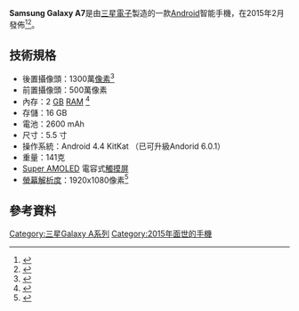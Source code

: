 {{Infobox mobile phone
| name             = Samsung Galaxy A7
| logo             = Samsung Galaxy A Series.png
| logosize         = 
| image            =
| imagesize        = 
| caption          = 
| slogan           =  
| brand            = 三星
| manufacturer     = [[三星電子|三星電子]]
| series           = [[三星Galaxy_A系列|三星Galaxy A系列]]
| modelnumber      = 
| networks         = [[2G|2G]], [[3G|3G]](UMTS,HSPA), [[4G|4G]](LTE)
| released         = 2015年2月
| related          = 
| type             = Phablet
| form             = 
| size             = 5.48 × 2.74 × 0.26 inches
| weight           = 123 g
| operatingsystem  = [[Android|Android]] 4.4.4 KitKat（已可升級至Android 6.0.1）
| soc              = Qualcomm [[Snapdragon|Snapdragon]] 615
| cpu              = 四核 1.5GHz Cortex-A53  (LTE/3G 雙SIM卡型號)<br />Quad-core 1.8GHz Cortex-A15 (LTE型號)
| gpu              = Adreno 405 (LTE/3G 雙SIM卡型號)<br>Mali-T628MP6 (LTE型號)
| memory           = 2GB [[随机存取存储器|RAM]] 
| storage          = 16GB
| memory_card      = [[MicroSD|MicroSD]] 最高達 64GB 
| battery          = 2600 [[mAh|mAh]]   （固定式） 
| input            = 
| display          = 5.5寸 [[Super_AMOLED|Super AMOLED]] FHD 顯示屏
| rear_camera      = 1300萬像素
| front_camera     = 500萬像素
| media_formats    = 
| ringtone         = 
| connectivity     = 
}}
'''Samsung Galaxy A7'''是由[[三星電子|三星電子]]製造的一款[[Android|Android]]智能手機，在2015年2月發佈<ref>{{Cite web |url=http://www.gsmarena.com/samsung_galaxy_a7-6763.php |title=Samsung Galaxy A7 specs |accessdate=2015-07-06 |archive-date=2015-07-08 |archive-url=https://web.archive.org/web/20150708024259/http://www.gsmarena.com/samsung_galaxy_a7-6763.php |dead-url=no }}</ref><ref>{{Cite news |url=http://tc.people.com.cn/n/2015/0310/c183175-26666114.html |title=三星Galaxy A7深圳热销--人民网通信频道--人民网 |accessdate=2021-12-30 |archive-date=2021-12-30 |archive-url=https://web.archive.org/web/20211230115610/http://tc.people.com.cn/n/2015/0310/c183175-26666114.html }}</ref>。

==技術規格==
* 後置攝像頭：1300萬[[像素|像素]]<ref>{{Cite news |url=https://m.huanqiu.com/article/9CaKrnKd13b |title=外媒评三星Galaxy A7：意在与华为小米魅族竞争 |accessdate=2021-12-30 |archive-date=2021-12-30 |archive-url=https://web.archive.org/web/20211230064337/https://m.huanqiu.com/article/9CaKrnKd13b }}</ref>
* 前置攝像頭：500萬像素
* 內存：2 [[Gibibyte|GB]] [[随机存取存储器|RAM]] <ref>{{Cite news |url=http://tc.people.com.cn/n1/2017/1113/c183008-29642100.html |title=三星全面屏A7曝光 扬声器居然在侧面？ |work=人民网 |accessdate=2021-12-30 |archive-date=2017-11-15 |archive-url=https://web.archive.org/web/20171115010139/http://tc.people.com.cn/n1/2017/1113/c183008-29642100.html }}</ref>
* 存儲：16 GB
* 電池：2600 mAh
* 尺寸：5.5 寸
* 操作系統：Android 4.4 KitKat （已可升級Andorid 6.0.1）
* 重量：141克
* [[Super_AMOLED|Super AMOLED]] 電容式[[觸摸屏|觸摸屏]]
* [[螢幕|螢幕]][[解析度|解析度]]：1920x1080像素<ref>{{Cite news |url=https://www.hugedomains.com/domain_profile.cfm?d=Techofy.com |title=Techofy.com is for sale |accessdate=2021-12-30 |language=en |archive-date=2022-02-19 |archive-url=https://web.archive.org/web/20220219114332/https://www.hugedomains.com/domain_profile.cfm?d=techofy.com }}</ref>

==參考資料==
{{Reflist}}

{{Galaxy A}}

[[Category:三星Galaxy_A系列|Category:三星Galaxy A系列]]
[[Category:2015年面世的手機|Category:2015年面世的手機]]